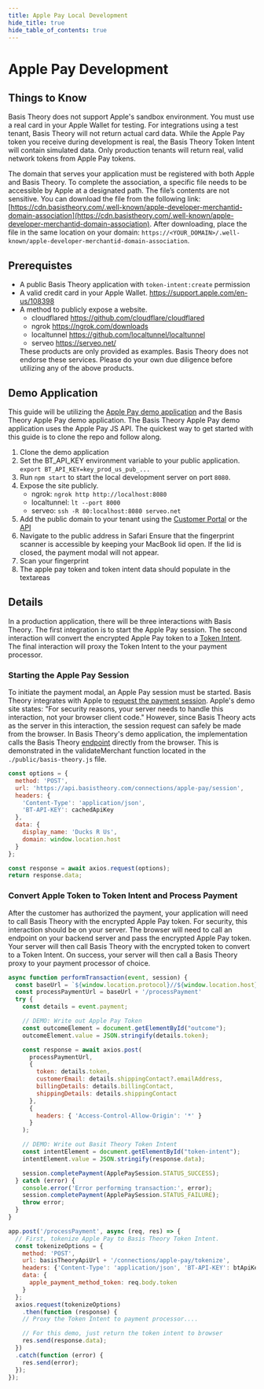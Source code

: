 ```yaml
---
title: Apple Pay Local Development
hide_title: true
hide_table_of_contents: true
---
```



# Apple Pay Development

<GettingStartedSection/>

## Things to Know

Basis Theory does not support Apple's sandbox environment. You must use a real card in your Apple Wallet for testing.
For integrations using a test tenant, Basis Theory will not return actual card data.
While the Apple Pay token you receive during development is real, the Basis Theory Token Intent will contain simulated data.
Only production tenants will return real, valid network tokens from Apple Pay tokens.

The domain that serves your application must be registered with both Apple and Basis Theory. To complete the association, a specific file needs to be accessible by Apple at a designated path.
The file’s contents are not sensitive.
You can download the file from the following link: [https://cdn.basistheory.com/.well-known/apple-developer-merchantid-domain-association](https://cdn.basistheory.com/.well-known/apple-developer-merchantid-domain-association).
After downloading, place the file in the same location on your domain: `https://<YOUR_DOMAIN>/.well-known/apple-developer-merchantid-domain-association`.

## Prerequistes

- A public Basis Theory application with `token-intent:create` permission
- A valid credit card in your Apple Wallet. https://support.apple.com/en-us/108398
- A method to publicly expose a website.
    - cloudflared https://github.com/cloudflare/cloudflared
    - ngrok https://ngrok.com/downloads
    - localtunnel https://github.com/localtunnel/localtunnel
    - serveo https://serveo.net/
    <Alert type={Alerts.WARNING}>
      These products are only provided as examples.
      Basis Theory does not endorse these services.
      Please do your own due diligence before utilizing any of the above products.
    </Alert>

## Demo Application

This guide will be utilizing the [Apple Pay demo application](https://applepaydemo.apple.com/apple-pay-js-api) and the Basis Theory Apple Pay demo application.
The Basis Theory Apple Pay demo application uses the Apple Pay JS API.
The quickest way to get started with this guide is to clone the repo and follow along.

1. Clone the demo application
1. Set the BT_API_KEY environment variable to your public application.
  `export BT_API_KEY=key_prod_us_pub_...`
1. Run `npm start` to start the local development server on port `8080`.
1. Expose the site publicly.
    - ngrok: `ngrok http http://localhost:8080`
    - localtunnel: `lt --port 8000`
    - serveo: `ssh -R 80:localhost:8080 serveo.net`
1. Add the public domain to your tenant using the [Customer Portal](https://portal.basistheory.com/settings?tab=connections) or the [API](/docs/api/connections/apple-pay#register-domain-address)
1. Navigate to the public address in Safari
    <Alert type={Alerts.INFO}>
      Ensure that the fingerprint scanner is accessible by keeping your MacBook lid open. If the lid is closed, the payment modal will not appear.
    </Alert>
1. Scan your fingerprint
1. The apple pay token and token intent data should populate in the textareas

## Details

In a production application, there will be three interactions with Basis Theory.
The first integration is to start the Apple Pay session.
The second interaction will convert the encrypted Apple Pay token to a [Token Intent](/docs/api/tokens/token-intents#token-intent-object).
The final interaction will proxy the Token Intent to the your payment processor.

### Starting the Apple Pay Session

To initiate the payment modal, an Apple Pay session must be started.
Basis Theory integrates with Apple to [request the payment session](https://developer.apple.com/documentation/apple_pay_on_the_web/apple_pay_js_api/requesting_an_apple_pay_payment_session).
Apple's demo site states: "For security reasons, your server needs to handle this interaction, not your browser client code."
However, since Basis Theory acts as the server in this interaction, the session request can safely be made from the browser.
In Basis Theory's demo application, the implementation calls the Basis Theory [endpoint](/docs/api/connections/apple-pay#create-session) directly from the browser.
This is demonstrated in the validateMerchant function located in the `./public/basis-theory.js` file.

```js title="./public/basis-theory.js"
const options = {
  method: 'POST',
  url: 'https://api.basistheory.com/connections/apple-pay/session',
  headers: {
    'Content-Type': 'application/json',
    'BT-API-KEY': cachedApiKey
  },
  data: {
    display_name: 'Ducks R Us',
    domain: window.location.host
  }
};

const response = await axios.request(options);
return response.data;
```

### Convert Apple Token to Token Intent and Process Payment

After the customer has authorized the payment, your application will need to call Basis Theory with the encrypted Apple Pay token.
For security, this interaction should be on your server.
The browser will need to call an endpoint on your backend server and pass the encrypted Apple Pay token.
Your server will then call Basis Theory with the encrypted token to convert to a Token Intent.
On success, your server will then call a Basis Theory proxy to your payment processor of choice.

```js title="Browser-side function in ./public/basis-theory.js"
async function performTransaction(event, session) {
  const baseUrl = `${window.location.protocol}//${window.location.host}`;
  const processPaymentUrl = baseUrl + '/processPayment'
  try {
    const details = event.payment;

    // DEMO: Write out Apple Pay Token
    const outcomeElement = document.getElementById("outcome");
    outcomeElement.value = JSON.stringify(details.token);

    const response = await axios.post(
      processPaymentUrl,
      {
        token: details.token,
        customerEmail: details.shippingContact?.emailAddress,
        billingDetails: details.billingContact,
        shippingDetails: details.shippingContact
      },
      {
        headers: { 'Access-Control-Allow-Origin': '*' }
      }
    );

    // DEMO: Write out Basit Theory Token Intent
    const intentElement = document.getElementById("token-intent");
    intentElement.value = JSON.stringify(response.data);

    session.completePayment(ApplePaySession.STATUS_SUCCESS);
  } catch (error) {
    console.error('Error performing transaction:', error);
    session.completePayment(ApplePaySession.STATUS_FAILURE);
    throw error;
  }
}
```
```js title="Server-side function in ./server.js"
app.post('/processPayment', async (req, res) => {
  // First, tokenize Apple Pay to Basis Theory Token Intent.
  const tokenizeOptions = {
    method: 'POST',
    url: basisTheoryApiUrl + '/connections/apple-pay/tokenize',
    headers: {'Content-Type': 'application/json', 'BT-API-KEY': btApiKey},
    data: {
      apple_payment_method_token: req.body.token
    }
  };
  axios.request(tokenizeOptions)
    .then(function (response) {
    // Proxy the Token Intent to payment processor....

    // For this demo, just return the token intent to browser
    res.send(response.data);
  })
  .catch(function (error) {
    res.send(error);
  });
});
```
